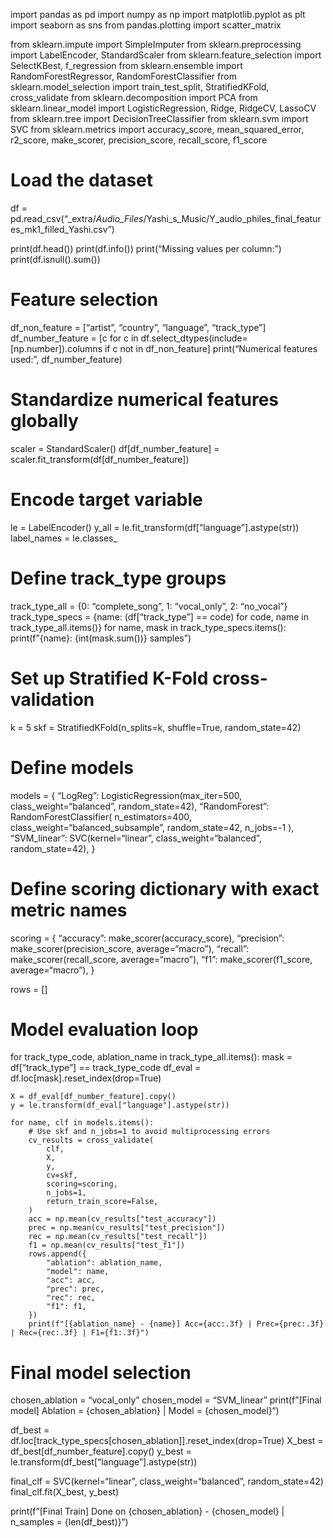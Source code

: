 import pandas as pd
import numpy as np
import matplotlib.pyplot as plt
import seaborn as sns
from pandas.plotting import scatter_matrix

from sklearn.impute import SimpleImputer
from sklearn.preprocessing import LabelEncoder, StandardScaler
from sklearn.feature_selection import SelectKBest, f_regression
from sklearn.ensemble import RandomForestRegressor, RandomForestClassifier
from sklearn.model_selection import train_test_split, StratifiedKFold, cross_validate
from sklearn.decomposition import PCA
from sklearn.linear_model import LogisticRegression, Ridge, RidgeCV, LassoCV
from sklearn.tree import DecisionTreeClassifier
from sklearn.svm import SVC
from sklearn.metrics import accuracy_score, mean_squared_error, r2_score, make_scorer, precision_score, recall_score, f1_score

# Load the dataset
df = pd.read_csv("_extra/_Audio_Files_/Yashi_s_Music/Y_audio_philes_final_features_mk1_filled_Yashi.csv")

print(df.head())
print(df.info())
print("Missing values per column:")
print(df.isnull().sum())

# Feature selection
df_non_feature = ["artist", "country", "language", "track_type"]
df_number_feature = [c for c in df.select_dtypes(include=[np.number]).columns if c not in df_non_feature]
print("Numerical features used:", df_number_feature)

# Standardize numerical features globally
scaler = StandardScaler()
df[df_number_feature] = scaler.fit_transform(df[df_number_feature])

# Encode target variable
le = LabelEncoder()
y_all = le.fit_transform(df["language"].astype(str))
label_names = le.classes_

# Define track_type groups
track_type_all = {0: "complete_song", 1: "vocal_only", 2: "no_vocal"}
track_type_specs = {name: (df["track_type"] == code) for code, name in track_type_all.items()}
for name, mask in track_type_specs.items():
    print(f"{name}: {int(mask.sum())} samples")

# Set up Stratified K-Fold cross-validation
k = 5
skf = StratifiedKFold(n_splits=k, shuffle=True, random_state=42)

# Define models
models = {
    "LogReg": LogisticRegression(max_iter=500, class_weight="balanced", random_state=42),
    "RandomForest": RandomForestClassifier(
        n_estimators=400, class_weight="balanced_subsample", random_state=42, n_jobs=-1
    ),
    "SVM_linear": SVC(kernel="linear", class_weight="balanced", random_state=42),
}

# Define scoring dictionary with exact metric names
scoring = {
    "accuracy": make_scorer(accuracy_score),
    "precision": make_scorer(precision_score, average="macro"),
    "recall": make_scorer(recall_score, average="macro"),
    "f1": make_scorer(f1_score, average="macro"),
}

rows = []

# Model evaluation loop
for track_type_code, ablation_name in track_type_all.items():
    mask = df["track_type"] == track_type_code
    df_eval = df.loc[mask].reset_index(drop=True)

    X = df_eval[df_number_feature].copy()
    y = le.transform(df_eval["language"].astype(str))

    for name, clf in models.items():
        # Use skf and n_jobs=1 to avoid multiprocessing errors
        cv_results = cross_validate(
            clf,
            X,
            y,
            cv=skf,
            scoring=scoring,
            n_jobs=1,
            return_train_score=False,
        )
        acc = np.mean(cv_results["test_accuracy"])
        prec = np.mean(cv_results["test_precision"])
        rec = np.mean(cv_results["test_recall"])
        f1 = np.mean(cv_results["test_f1"])
        rows.append({
            "ablation": ablation_name,
            "model": name,
            "acc": acc,
            "prec": prec,
            "rec": rec,
            "f1": f1,
        })
        print(f"[{ablation_name} - {name}] Acc={acc:.3f} | Prec={prec:.3f} | Rec={rec:.3f} | F1={f1:.3f}")

# Final model selection
chosen_ablation = "vocal_only"
chosen_model = "SVM_linear"
print(f"[Final model] Ablation = {chosen_ablation} | Model = {chosen_model}")

df_best = df.loc[track_type_specs[chosen_ablation]].reset_index(drop=True)
X_best = df_best[df_number_feature].copy()
y_best = le.transform(df_best["language"].astype(str))

final_clf = SVC(kernel="linear", class_weight="balanced", random_state=42)
final_clf.fit(X_best, y_best)

print(f"[Final Train] Done on {chosen_ablation} - {chosen_model} | n_samples = {len(df_best)}")
